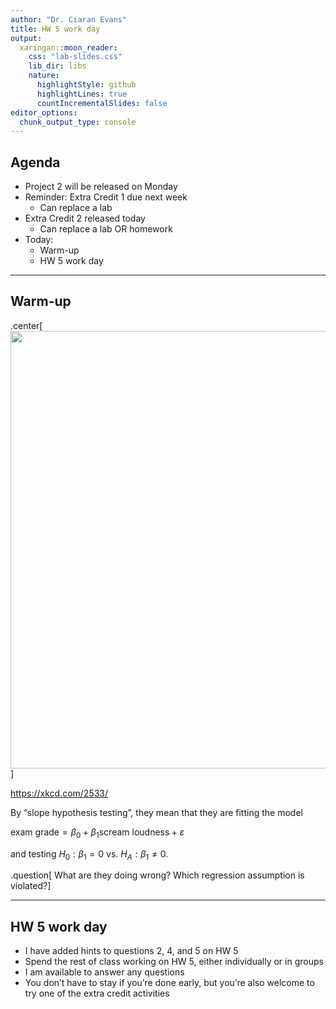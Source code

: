 ```yaml
---
author: "Dr. Ciaran Evans"
title: HW 5 work day
output:
  xaringan::moon_reader:
    css: "lab-slides.css"
    lib_dir: libs
    nature:
      highlightStyle: github
      highlightLines: true
      countIncrementalSlides: false
editor_options: 
  chunk_output_type: console
---
```


## Agenda

* Project 2 will be released on Monday
* Reminder: Extra Credit 1 due next week
    * Can replace a lab
* Extra Credit 2 released today
    * Can replace a lab OR homework
* Today:
    * Warm-up
    * HW 5 work day
    
---

## Warm-up

.center[
<img src="slope_hypothesis_testing.png" width="700">
]

[https://xkcd.com/2533/](https://xkcd.com/2533/)

By "slope hypothesis testing", they mean that they are fitting the model

$\text{exam grade} = \beta_0 + \beta_1 \text{scream loudness} + \varepsilon$

and testing $H_0: \beta_1 = 0$ vs. $H_A: \beta_1 \neq 0$.

.question[
What are they doing wrong? Which regression assumption is violated?
]

---

## HW 5 work day

* I have added hints to questions 2, 4, and 5 on HW 5
* Spend the rest of class working on HW 5, either individually or in groups
* I am available to answer any questions
* You don't have to stay if you're done early, but you're also welcome to try one of the extra credit activities